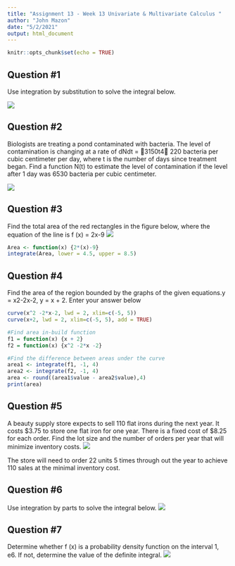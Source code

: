---
title: "Assignment 13 - Week 13 Univariate & Multivariate Calculus "
author: "John Mazon"
date: "5/2/2021"
output: html_document
---

```{r setup, include=FALSE}
knitr::opts_chunk$set(echo = TRUE)
```

## Question #1

Use integration by substitution to solve the integral below.

![](https://raw.githubusercontent.com/johnm1990/data605/main/JMazon_Assignment13_Q1.PNG)




## Question #2
Biologists are treating a pond contaminated with bacteria.  The level of contamination is changing at a rate of dNdt = 3150t4 220 bacteria per cubic centimeter per day, where t is the number of days since treatment began.  Find a function N(t) to estimate the level of contamination if the level after 1 day was 6530 bacteria per cubic centimeter.

![](https://raw.githubusercontent.com/johnm1990/data605/main/JMazon_Assignment13_QT2.PNG)

## Question #3
Find the total area of the red rectangles in the figure below, where the equation of the line is  f (x) = 2x-9
![](https://raw.githubusercontent.com/johnm1990/data605/main/JMazon_Assignment13_Q3.PNG)
```{r}
Area <- function(x) {2*(x)-9}
integrate(Area, lower = 4.5, upper = 8.5)
```

## Question #4
Find the area of the region bounded by the graphs of the given equations.y = x2-2x-2,  y = x + 2. Enter your answer below

```{r}
curve(x^2 -2*x-2, lwd = 2, xlim=c(-5, 5))
curve(x+2, lwd = 2, xlim=c(-5, 5), add = TRUE)

```

```{r}
#Find area in-build function
f1 = function(x) {x + 2}
f2 = function(x) {x^2 -2*x -2}

#Find the difference between areas under the curve
area1 <- integrate(f1, -1, 4)
area2 <- integrate(f2, -1, 4)
area <- round((area1$value - area2$value),4)
print(area)
```

## Question #5
A beauty supply store expects to sell 110 flat irons during the next year.  It costs $3.75 to store one flat iron for one year.  There is a fixed cost of $8.25 for each order.  Find the lot size and the number of orders per year that will minimize inventory costs.
![](https://raw.githubusercontent.com/johnm1990/data605/main/JMazon_Assignment13_Q5t.PNG)

The store will need to order 22 units 5 times through out the year to achieve 110 sales at the minimal inventory cost.

## Question #6
Use integration by parts to solve the integral below.
![](https://raw.githubusercontent.com/johnm1990/data605/main/JMazon_Assignment13_Q6t.PNG)


## Question #7
Determine whether f (x) is a probability density function on the interval 1, e6.  If not, determine the value of the definite integral.
![](https://raw.githubusercontent.com/johnm1990/data605/main/JMazon_Assignment13_Q7t.PNG)




